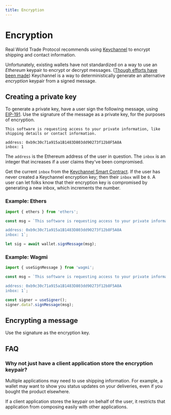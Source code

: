 ```yaml
---
title: Encryption
---
```


# Encryption

Real World Trade Protocol recommends using [Keychannel](https://github.com/rwtp/keychannel) to encrypt shipping and contact information.

Unfortunately, existing wallets have not standardized on a way to use an _Ethereum_ keypair to encrypt or decrypt messages. ([Though efforts have been made](https://github.com/ethereum/EIPs/pull/1098)) Keychannel is a way to deterministically generate an alternative _encryption_ keypair from a signed message.

## Creating a private key

To generate a private key, have a user sign the following message, using [EIP-191](https://eips.ethereum.org/EIPS/eip-191). Use the signature of the message as a private key, for the purposes of encryption.

```
This software is requesting access to your private information, like shipping details or contact information.

address: 0xb9c30c71a915a1B1483D803dd90273f12b8F5A8A
inbox: 1
```

The `address` is the Ethereum address of the user in question. The `inbox` is an integer that increases if a user claims they've been compromised.

Get the current `inbox` from the [Keychannel Smart Contract](https://github.com/rwtp/keychannel/blob/main/src/Keychannel.sol). If the user has never created a Keychannel encryption key; then their `inbox` will be `0`. A user can let folks know that their encryption key is compromised by generating a new inbox, which increments the number.

### Example: Ethers

```typescript
import { ethers } from 'ethers';

const msg = `This software is requesting access to your private information, like shipping details or contact information.

address: 0xb9c30c71a915a1B1483D803dd90273f12b8F5A8A
inbox: 1`;

let sig = await wallet.signMessage(msg);
```

### Example: Wagmi

```typescript
import { useSignMessage } from 'wagmi';

const msg = `This software is requesting access to your private information, like shipping details or contact information.

address: 0xb9c30c71a915a1B1483D803dd90273f12b8F5A8A
inbox: 1`;

const signer = useSigner();
signer.data?.signMessage(msg);
```

## Encrypting a message

Use the signature as the encryption key.

##

## FAQ

### Why not just have a client application store the encryption keypair?

Multiple applications may need to use shipping information. For example, a wallet may want to show you status updates on your deliveries, even if you bought the product elsewhere.

If a client application stores the keypair on behalf of the user, it restricts that application from composing easily with other applications.
